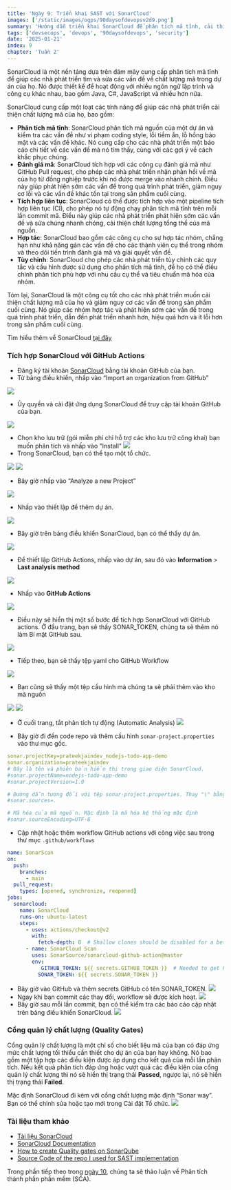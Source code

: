 ```yaml
---
title: 'Ngày 9: Triển khai SAST với SonarCloud'
images: ['/static/images/ogps/90daysofdevopsv2d9.png']
summary: 'Hướng dẫn triển khai SonarCloud để phân tích mã tĩnh, cải thiện chất lượng mã và tích hợp với GitHub Actions.'
tags: ['devsecops', 'devops', '90daysofdevops', 'security']
date: '2025-01-21'
index: 9
chapter: 'Tuần 2'
---
```


<TOCInline toc={props.toc} asDisclosure />

SonarCloud là một nền tảng dựa trên đám mây cung cấp phân tích mã tĩnh để giúp các nhà phát triển tìm và sửa các vấn đề về chất lượng mã trong dự án của họ. Nó được thiết kế để hoạt động với nhiều ngôn ngữ lập trình và công cụ khác nhau, bao gồm Java, C#, JavaScript và nhiều hơn nữa.

SonarCloud cung cấp một loạt các tính năng để giúp các nhà phát triển cải thiện chất lượng mã của họ, bao gồm:

- **Phân tích mã tĩnh**: SonarCloud phân tích mã nguồn của một dự án và kiểm tra các vấn đề như vi phạm coding style, lỗi tiềm ẩn, lỗ hổng bảo mật và các vấn đề khác. Nó cung cấp cho các nhà phát triển một báo cáo chi tiết về các vấn đề mà nó tìm thấy, cùng với các gợi ý về cách khắc phục chúng.
- **Đánh giá mã**: SonarCloud tích hợp với các công cụ đánh giá mã như GitHub Pull request, cho phép các nhà phát triển nhận phản hồi về mã của họ từ đồng nghiệp trước khi nó được merge vào nhánh chính. Điều này giúp phát hiện sớm các vấn đề trong quá trình phát triển, giảm nguy cơ lỗi và các vấn đề khác tồn tại trong sản phẩm cuối cùng.
- **Tích hợp liên tục**: SonarCloud có thể được tích hợp vào một pipeline tích hợp liên tục (CI), cho phép nó tự động chạy phân tích mã tĩnh trên mỗi lần commit mã. Điều này giúp các nhà phát triển phát hiện sớm các vấn đề và sửa chúng nhanh chóng, cải thiện chất lượng tổng thể của mã nguồn.
- **Hợp tác**: SonarCloud bao gồm các công cụ cho sự hợp tác nhóm, chẳng hạn như khả năng gán các vấn đề cho các thành viên cụ thể trong nhóm và theo dõi tiến trình đánh giá mã và giải quyết vấn đề.
- **Tùy chỉnh**: SonarCloud cho phép các nhà phát triển tùy chỉnh các quy tắc và cấu hình được sử dụng cho phân tích mã tĩnh, để họ có thể điều chỉnh phân tích phù hợp với nhu cầu cụ thể và tiêu chuẩn mã hóa của nhóm.

Tóm lại, SonarCloud là một công cụ tốt cho các nhà phát triển muốn cải thiện chất lượng mã của họ và giảm nguy cơ các vấn đề trong sản phẩm cuối cùng. Nó giúp các nhóm hợp tác và phát hiện sớm các vấn đề trong quá trình phát triển, dẫn đến phát triển nhanh hơn, hiệu quả hơn và ít lỗi hơn trong sản phẩm cuối cùng.

Tìm hiểu thêm về SonarCloud [tại đây](https://docs.sonarcloud.io/)

### Tích hợp SonarCloud với GitHub Actions

- Đăng ký tài khoản [SonarCloud](https://sonarcloud.io/) bằng tài khoản GitHub của bạn.
- Từ bảng điều khiển, nhấp vào “Import an organization from GitHub”

![](/static/images/assets/day09-1.png)

- Ủy quyền và cài đặt ứng dụng SonarCloud để truy cập tài khoản GitHub của bạn.

![](/static/images/assets/day09-2.png)

- Chọn kho lưu trữ (gói miễn phí chỉ hỗ trợ các kho lưu trữ công khai) bạn muốn phân tích và nhấp vào "Install"
  ![](/static/images/assets/day09-3.png)
- Trong SonarCloud, bạn có thể tạo một tổ chức.

![](/static/images/assets/day09-4.png)
![](/static/images/assets/day09-5.png)

- Bây giờ nhấp vào “Analyze a new Project”

![](/static/images/assets/day09-6.png)

- Nhấp vào thiết lập để thêm dự án.

![](/static/images/assets/day09-7.png)

- Bây giờ trên bảng điều khiển SonarCloud, bạn có thể thấy dự án.

![](/static/images/assets/day09-8.png)

- Để thiết lập GitHub Actions, nhấp vào dự án, sau đó vào **Information** > **Last analysis method**

![](/static/images/assets/day09-9.png)

- Nhấp vào **GitHub Actions**

![](/static/images/assets/day09-10.png)

- Điều này sẽ hiển thị một số bước để tích hợp SonarCloud với GitHub actions. Ở đầu trang, bạn sẽ thấy SONAR_TOKEN, chúng ta sẽ thêm nó làm Bí mật GitHub sau.

![](/static/images/assets/day09-11.png)

- Tiếp theo, bạn sẽ thấy tệp yaml cho GitHub Workflow

![](/static/images/assets/day09-12.png)

- Bạn cũng sẽ thấy một tệp cấu hình mà chúng ta sẽ phải thêm vào kho mã nguồn

![](/static/images/assets/day09-13.png)
![](/static/images/assets/day09-14.png)

- Ở cuối trang, tắt phân tích tự động (Automatic Analysis)
  ![](/static/images/assets/day09-15.png)

- Bây giờ đi đến code repo và thêm cấu hình `sonar-project.properties` vào thư mục gốc.

```yaml
sonar.projectKey=prateekjaindev_nodejs-todo-app-demo
sonar.organization=prateekjaindev
# Đây là tên và phiên bản hiển thị trong giao diện SonarCloud.
#sonar.projectName=nodejs-todo-app-demo
#sonar.projectVersion=1.0

# Đường dẫn tương đối với tệp sonar-project.properties. Thay "\" bằng "/" trên Windows.
#sonar.sources=.

# Mã hóa của mã nguồn. Mặc định là mã hóa hệ thống mặc định
#sonar.sourceEncoding=UTF-8
```

- Cập nhật hoặc thêm workflow GitHub actions với công việc sau trong thư mục `.github/workflows`

```yaml
name: SonarScan
on:
  push:
    branches:
      - main
  pull_request:
    types: [opened, synchronize, reopened]
jobs:
  sonarcloud:
    name: SonarCloud
    runs-on: ubuntu-latest
    steps:
      - uses: actions/checkout@v2
        with:
          fetch-depth: 0  # Shallow clones should be disabled for a better relevancy of analysis
      - name: SonarCloud Scan
        uses: SonarSource/sonarcloud-github-action@master
        env:
           GITHUB_TOKEN: ${{ secrets.GITHUB_TOKEN }}  # Needed to get PR information, if any
          SONAR_TOKEN: ${{ secrets.SONAR_TOKEN }}
```

- Bây giờ vào GitHub và thêm secrets GitHub có tên SONAR_TOKEN.
  ![](/static/images/assets/day09-16.png)
- Ngay khi bạn commit các thay đổi, workflow sẽ được kích hoạt.
  ![](/static/images/assets/day09-17.png)
- Bây giờ sau mỗi lần commit, bạn có thể kiểm tra các báo cáo cập nhật trên bảng điều khiển SonarCloud.
  ![](/static/images/assets/day09-18.png)

### Cổng quản lý chất lượng (Quality Gates)

Cổng quản lý chất lượng là một chỉ số cho biết liệu mã của bạn có đáp ứng mức chất lượng tối thiểu cần thiết cho dự án của bạn hay không. Nó bao gồm một tập hợp các điều kiện được áp dụng cho kết quả của mỗi lần phân tích. Nếu kết quả phân tích đáp ứng hoặc vượt quá các điều kiện của cổng quản lý chất lượng thì nó sẽ hiển thị trạng thái **Passed**, ngược lại, nó sẽ hiển thị trạng thái **Failed**.

Mặc định SonarCloud đi kèm với cổng chất lượng mặc định “Sonar way”. Bạn có thể chỉnh sửa hoặc tạo mới trong Cài đặt Tổ chức.
![](/static/images/assets/day09-19.png)

### Tài liệu tham khảo

- [Tài liệu SonarCloud](https://docs.sonarcloud.io/)
- [SonarCloud Documentation](https://docs.sonarcloud.io/)
- [How to create Quality gates on SonarQube](https://www.youtube.com/watch?v=8_Xt9vchlpY)
- [Source Code of the repo I used for SAST implementation](https://github.com/prateekjaindev/nodejs-todo-app-demo)

Trong phần tiếp theo trong [ngày 10](https://vntechies.dev/courses/90-ngay-devops-v2/ngay-10-tong-quan-ve-phan-tich-thanh-phan-phan-mem), chúng ta sẽ thảo luận về Phân tích thành phần phần mềm (SCA).
